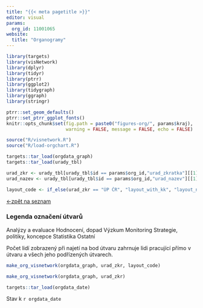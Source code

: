 ```yaml
---
title: "{{< meta pagetitle >}}"
editor: visual
params:
  org_id: 11001065
website:
  title: "Organogramy"
---
```


```r
library(targets)
library(visNetwork)
library(dplyr)
library(tidyr)
library(ptrr)
library(ggplot2)
library(tidygraph)
library(ggraph)
library(stringr)

ptrr::set_geom_defaults()
ptrr::set_ptrr_ggplot_fonts()
knitr::opts_chunk$set(fig.path = paste0("figures-org/", params$kraj), 
                      warning = FALSE, message = FALSE, echo = FALSE)

source("R/visnetwork.R")
source("R/load-orgchart.R")
```

```r
targets::tar_load(orgdata_graph)
targets::tar_load(urady_tbl)
```

```r
urad_zkr <- urady_tbl[urady_tbl$id == params$org_id,"urad_zkratka"][[1]]
urad_nazev <- urady_tbl[urady_tbl$id == params$org_id,"urad_nazev"][[1]]
```

```r
layout_code <- if_else(urad_zkr == "ÚP ČR", "layout_with_kk", "layout_nicely")
```

[←zpět na seznam](index.html)

::: callout-note
### Legenda označení útvarů {#legenda-označení-útvarů}

::: legend-box
[Analýzy a evaluace]{.lg .anal} [Hodnocení]{.lg .hodnoc}, dopad [Výzkum]{.lg .vyzk} [Monitoring]{.lg .monit} [Strategie, politiky, koncepce]{.lg .strat} [Statistika]{.lg .stat} [Ostatní]{.lg}
:::
:::

Počet lidí zobrazený při najetí na bod útvaru zahrnuje lidi pracující přímo v útvaru a všech jeho podřízených útvarech.

```r
make_org_visnetwork(orgdata_graph, urad_zkr, layout_code)
```

```r
make_org_visnetwork(orgdata_graph, urad_zkr)
```

```r
targets::tar_load(orgdata_date)
```

Stav k `r orgdata_date`
